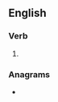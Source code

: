 ==English==

===Verb===
{{head|en|verb form}}

# {{present participle of|trope|lang=en|nocat=1}}

===Anagrams===
* {{anagrams|en|a=ginoprt|porting}}